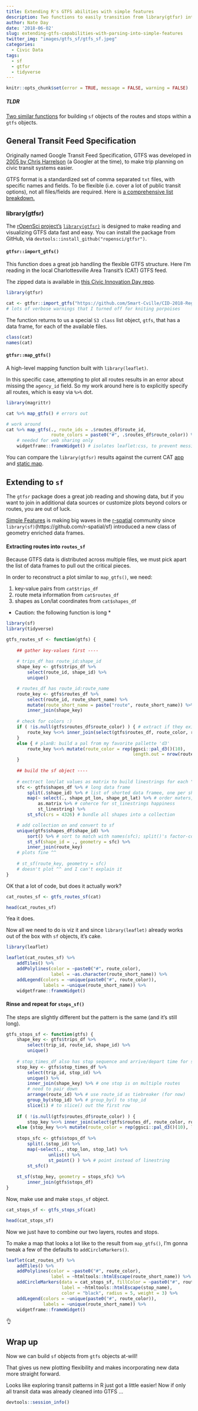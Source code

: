 ```yaml
---
title: Extending R's GTFS abilities with simple features
description: Two functions to easily transition from library(gtfsr) into library(sf) for tidyier transit analysis.
author: Nate Day
date: '2018-06-02'
slug: extending-gtfs-capabilities-with-parsing-into-simple-features
twitter_img: "images/gtfs_sf/gtfs_sf.jpeg"
categories:
  - Civic Data
tags:
  - sf
  - gtfsr
  - tidyverse
---
```


```r
knitr::opts_chunk$set(error = TRUE, message = FALSE, warning = FALSE)
```

##### TLDR

[Two similar functions](https://gist.github.com/nathancday/d50afccb762174d402f54486d3d328b6) for building `sf` objects of the routes and stops within a `gtfs` objects.

## General Transit Feed Specification

Originally named Google Transit Feed Specification, GTFS was developed in [2005 by Chris Harrelson](https://en.wikipedia.org/wiki/General_Transit_Feed_Specification#History) (a Googler at the time), to make trip planning on civic transit systems easier.

GTFS format is a standardized set of comma separated `txt` files, with specific names and fields. To be flexible (i.e. cover a lot of public transit options), not all files/fields are required. Here is [a comprehensive list breakdown.](https://developers.google.com/transit/gtfs/reference/#file_requirements)

### library(gtfsr)

The [rOpenSci project's](https://ropensci.org/packages/) [`library(gtfsr)`](https://github.com/ropensci/gtfsr) is designed to make reading and visualizing GTFS data fast and easy. You can install the package from GitHub, via `devtools::install_github("ropensci/gtfsr")`.

#### `gtfsr::import_gtfs()`

This function does a great job handling the flexible GTFS structure. Here I'm reading in the local Charlottesville Area Transit's (CAT) GTFS feed.

The zipped data is available in [this Civic Innovation Day repo](https://github.com/Smart-Cville/CID-2018-Regional-Transit-Challenge).

```r
library(gtfsr)

cat <- gtfsr::import_gtfs("https://github.com/Smart-Cville/CID-2018-Regional-Transit-Challenge/blob/b6c714ec190f8843d6aa154fc74ed7be3bd5307f/data/2017_08_CharlottesvilleAreaTransit.zip?raw=true")
# lots of verbose warnings that I turned off for kniting porpoises
```

The function returns to us a special `S3 class` list object, `gtfs`, that has a data frame, for each of the available files.

```r
class(cat)
names(cat)
```

#### `gtfsr::map_gtfs()`

A high-level mapping function built with `library(leaflet)`.

In this specific case, attempting to plot all routes results in an error about missing the `agency_id` field. So my work around here is to explicitly specify all routes, which is easy via `%>%` dot.

```r
library(magrittr)

cat %>% map_gtfs() # errors out

# work around
cat %>% map_gtfs(., route_ids = .$routes_df$route_id,
                 route_colors = paste0("#", .$routes_df$route_color)) %>%
    # needed for web sharing only
    widgetframe::frameWidget() # isolates leaflet:css, to prevent messing with webpage:css
```

You can compare the `library(gtfsr)` results against the current CAT [app](http://catpublic.etaspot.net/) and [static map](http://www.charlottesville.org/home/showdocument?id=54576).

## Extending to `sf`

The `gtfsr` package does a great job reading and showing data, but if you want to join in additional data sources or customize plots beyond colors or routes, you are out of luck.

[Simple Features](https://en.wikipedia.org/wiki/Simple_Features) is making big waves in the [r-spatial](https://github.com/r-spatial) community since `library(sf)`(https://github.com/r-spatial/sf) introduced a new class of geometry enriched data frames.

#### Extracting routes into `routes_sf`

Because GTFS data is distributed across multiple files, we must pick apart the list of data frames to pull out the critical pieces.

In order to reconstruct a plot similar to `map_gtfs()`, we need:

1. key-value pairs from `cat$trips_df`
2. route meta information from `cat$routes_df`
3. shapes as Lon/lat coordinates from `cat$shapes_df`

* Caution: the following function is long *

```r
library(sf)
library(tidyverse)

gtfs_routes_sf <- function(gtfs) {
    
    ## gather key-values first ----
    
    # trips_df has route_id:shape_id
    shape_key <- gtfs$trips_df %>%
        select(route_id, shape_id) %>%
        unique()

    # routes_df has route_id:route_name
    route_key <- gtfs$routes_df %>%
        select(route_id, route_short_name) %>%
        mutate(route_short_name = paste("route", route_short_name)) %>%
        inner_join(shape_key)
    
    # check for colors :)
    if ( !is.null(gtfs$routes_df$route_color) ) { # extract if they exist
        route_key %<>% inner_join(select(gtfs$routes_df, route_color, route_id) )
    }
    else { # planB: build a pal from my favorite pallette 'd3'
        route_key %<>% mutate(route_color = rep(ggsci::pal_d3()(10),
                                                length.out = nrow(route_key)))
    }
    
    ## build the sf object ----
    
    # exctract lon/lat values as matrix to build linestrings for each "shape_id"
    sfc <- gtfs$shapes_df %>% # long data frame
        split(.$shape_id) %>% # list of shorted data framee, one per shape
        map(~ select(., shape_pt_lon, shape_pt_lat) %>% # order maters, lon-1st lat-2nd
            as.matrix %>% # coherce for st_linestrings happiness
            st_linestring) %>%
        st_sfc(crs = 4326) # bundle all shapes into a collection

    # add collection on and convert to sf
    unique(gtfs$shapes_df$shape_id) %>%
        sort() %>% # sort to match with names(sfc); split()'s factor-cohercion alpha sorts
        st_sf(shape_id = ., geometry = sfc) %>%
        inner_join(route_key)
    # plots fine ^^
    
    # st_sf(route_key, geometry = sfc)
    # doesn't plot ^^ and I can't explain it
}
```

OK that a lot of code, but does it actually work?

```r
cat_routes_sf <- gtfs_routes_sf(cat)

head(cat_routes_sf)
```

Yea it does.

Now all we need to do is viz it and since `library(leaflet)` already works out of the box with `sf` objects, it's cake.

```r
library(leaflet)

leaflet(cat_routes_sf) %>%
    addTiles() %>%
    addPolylines(color = ~paste0("#", route_color),
                 label = ~as.character(route_short_name)) %>%
    addLegend(colors = ~unique(paste0("#", route_color)),
              labels = ~unique(route_short_name)) %>%
    widgetframe::frameWidget()
```

#### Rinse and repeat for `stops_sf()`

The steps are slightly different but the pattern is the same (and it's still long).

```r
gtfs_stops_sf <- function(gtfs) {
    shape_key <- gtfs$trips_df %>%
        select(trip_id, route_id, shape_id) %>%
        unique()
    
    # stop_times_df also has stop sequence and arrive/depart time for specific stops
    stop_key <- gtfs$stop_times_df %>%
        select(trip_id, stop_id) %>%
        unique() %>%
        inner_join(shape_key) %>% # one stop is on multiple routes
        # need to pair down
        arrange(route_id) %>% # use route_id as tiebreaker (for now)
        group_by(stop_id) %>% # group_by() to stop_id 
        slice(1) # to slice() out the first row
    
    if ( !is.null(gtfs$routes_df$route_color) ) {
        stop_key %<>% inner_join(select(gtfs$routes_df, route_color, route_id)) }
    else {stop_key %<>% mutate(route_color = rep(ggsci::pal_d3()(10), length.out = nrow(route_key))) }
    
    stops_sfc <- gtfs$stops_df %>%
        split(.$stop_id) %>%
        map(~select(., stop_lon, stop_lat) %>%
                unlist() %>%
                st_point() ) %>% # point instead of linestring
        st_sfc()
    
    st_sf(stop_key, geometry = stops_sfc) %>%
        inner_join(gtfs$stops_df)
}
```

Now, make use and make `stops_sf` object.

```r
cat_stops_sf <- gtfs_stops_sf(cat)

head(cat_stops_sf)
```

Now we just have to combine our two layers, routes and stops.

To make a map that looks a lot like to the result from `map_gtfs()`, I'm gonna tweak a few of the defaults to `addCircleMarkers()`. 

```r
leaflet(cat_routes_sf) %>%
    addTiles() %>%
    addPolylines(color = ~paste0("#", route_color),
                 label = ~htmltools::htmlEscape(route_short_name)) %>%
    addCircleMarkers(data = cat_stops_sf, fillColor = ~paste0("#", route_color),
                     label = ~htmltools::htmlEscape(stop_name),
                     color = "black", radius = 5, weight = 3) %>%
    addLegend(colors = ~unique(paste0("#", route_color)),
              labels = ~unique(route_short_name)) %>%
    widgetframe::frameWidget()
```

👌

## Wrap up

Now we can build `sf` objects from `gtfs` objects at-will!

That gives us new plotting flexibility and makes incorporating new data more straight forward.

Looks like exploring transit patterns in R just got a little easier! Now if only all transit data was already cleaned into GTFS ...

```r
devtools::session_info()
```

